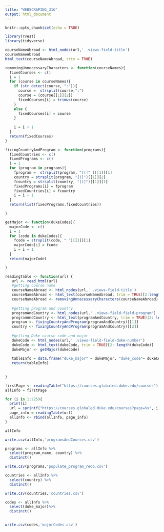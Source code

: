 ---
title: "WEBSCRAPING_316"
output: html_document
---

```{r setup, include=FALSE}
knitr::opts_chunk$set(echo = TRUE)
```

```{r}
library(rvest)
library(tidyverse)
```

```{r}
courseNameAbroad <- html_nodes(url,' .views-field-title')
courseNameAbroad
html_text(courseNameAbroad, trim = TRUE)

```

```{r}
removingUnnecessaryCharacters <- function(courseNames){
  fixedCourses <- c()
  i = 1
  for (course in courseNames){
    if (str_detect(course, ":")){
      course =  strsplit(course,":")
      course = (course[[1]][2])
      fixedCourses[i] = trimws(course)
    }
    else {
      fixedCourses[i] = course
    }
    
    i = i + 1
  }
  return(fixedCourses)
}
```



```{r}
fixingCountryAndProgram <- function(programs){
  fixedCountries <- c()
  fixedPrograms <- c()
  i = 1
  for (program in programs){
    fprogram =  strsplit(program, "[(]" )[[1]][1]
    country = strsplit(program, "[(]")[[1]][2]
    fcountry = strsplit(country, "[)]")[[1]][1]
    fixedPrograms[i] = fprogram
    fixedCountries[i] = fcountry
    i = i + 1
  }
  return(list(fixedPrograms,fixedCountries))

}
```





```{r}
getMajor <- function(dukeCodes){
  majorCode <- c()
  i = 1
  for (code in dukeCodes){
    fcode = strsplit(code, " ")[[1]][1]
    majorCode[i] = fcode
    i = i + 1
  }
  return(majorCode)

}
```



```{r}
readingTable <- function(url) {
   url <- read_html(url)
   #getting course name
   courseNameAbroad <- html_nodes(url,' .views-field-title')
   courseNameAbroad <- html_text(courseNameAbroad, trim = TRUE)[2:length(courseNameAbroad)]
   courseNameAbroad <- removingUnnecessaryCharacters(courseNameAbroad)
   
   #getting program and country
   programAndCountry <- html_nodes(url,' .views-field-field-program')
   programAndCountry <- html_text(programAndCountry, trim = TRUE)[2: length(programAndCountry)]
   program <- fixingCountryAndProgram(programAndCountry)[[1]]
   country <- fixingCountryAndProgram(programAndCountry)[[2]]
   
   #getting Duke course code and major
   dukeCode <- html_nodes(url,' .views-field-field-duke-number')
   dukeCode <- html_text(dukeCode, trim = TRUE)[2: length(dukeCode)]
   dukeMajor <- getMajor(dukeCode)
   
   tableInfo = data.frame("duke_major" = dukeMajor, "duke_code"= dukeCode, "course_name" = courseNameAbroad, "program_name" = program, "country" = country)
   return(tableInfo)
  
   
}


```


```{r}
firstPage <- readingTable("https://courses.globaled.duke.edu/courses")
allInfo = firstPage
```



```{r}
for (i in 1:225){
  print(i)
  url = sprintf("https://courses.globaled.duke.edu/courses?page=%s", i)
  page_info = readingTable(url)
  allInfo <- rbind(allInfo, page_info)
}
```


```{r}
allInfo
```


```{r}
write.csv(allInfo,'programsAndCourses.csv')
```

```{r}
programs <- allInfo %>%
  select(program_name, country) %>%
  distinct()
```

```{r}
write.csv(programs,'populate_program_redo.csv')

```


```{r}
countries <- allInfo %>%
  select(country) %>%
  distinct()
```

```{r}
write.csv(countries,'countries.csv')

```

```{r}
codes <- allInfo %>%
  select(duke_major)%>%
  distinct()
  
```

```{r}
write.csv(codes,'majorCodes.csv')
```

